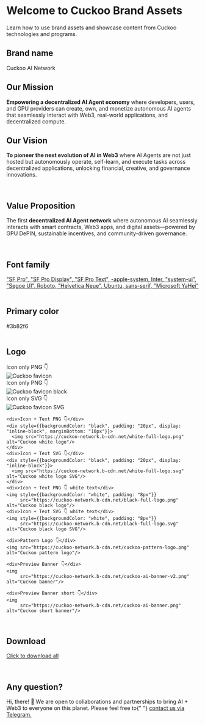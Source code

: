 # Welcome to Cuckoo Brand Assets

Learn how to use brand assets and showcase content from Cuckoo technologies and programs.

<div className="row">
  <div className="col">
    <h2 style={{margin: 0}}>Brand name</h2>
  </div>
  <div className="col">
    <p>Cuckoo AI Network</p>
  </div>
</div>

<div className="row">
  <div className="col">
    <h2 style={{margin: 0}}>Our Mission</h2>
  </div>
  <div className="col">
    <p>
      <strong>Empowering a decentralized AI Agent economy</strong> where developers, users, and GPU providers can create, own, and monetize autonomous AI agents that seamlessly interact with Web3, real-world applications, and decentralized compute.
    </p>
  </div>
</div>

<div className="row">
  <div className="col">
    <h2 style={{margin: 0}}>Our Vision</h2>
  </div>
  <div className="col">
    <p>
       <strong>To pioneer the next evolution of AI in Web3</strong> where AI Agents are not just hosted but autonomously operate, self-learn, and execute tasks across decentralized applications, unlocking financial, creative, and governance innovations.
    </p>
  </div>
</div>

<br />

<div className="row">
  <div className="col">
    <h2 style={{margin: 0}}>Value Proposition</h2>
  </div>
  <div className="col">
    <p>
      The first <strong>decentralized AI Agent network</strong> where autonomous AI seamlessly interacts with smart contracts, Web3 apps, and digital assets—powered by GPU DePIN, sustainable incentives, and community-driven governance.
    </p>
  </div>
</div>

<br />

<div className="row">
  <div className="col">
    <h2 style={{margin: 0}}>Font family</h2>
  </div>
  <div className="col">
    <a href="https://developer.apple.com/fonts/" target="_blank">
      "SF Pro", "SF Pro Display", "SF Pro Text", -apple-system, Inter,
      "system-ui", "Segoe UI", Roboto, "Helvetica Neue",
      Ubuntu, sans-serif, "Microsoft YaHei"
    </a>
  </div>
</div>

<br />

<div className="row">
  <div className="col">
    <h2 style={{margin: 0}}>Primary color</h2>
  </div>
  <div className="col">
    <div
      style={{
        width: "20px",
        height: "20px",
        backgroundColor: "#3b82f6",
        marginRight: "10px",
      }}
    ></div>
    #3b82f6
  </div>
</div>

<br />

<div className="row">
  <div className="col"><h2 style={{margin: 0}}>Logo</h2></div>
  <div className="col">
    <div>Icon only PNG 👇</div>
    <img style={{width: "48px"}} src="/img/favicon.png" alt="Cuckoo favicon"/>
    <div>Icon only PNG 👇</div>
    <img style={{width: "48px"}} src="/img/favicon-black.png" alt="Cuckoo favicon black"/>
        <div>Icon only SVG 👇</div>
        <img style={{width: "48px"}} src="/img/favicon.svg" alt="Cuckoo favicon SVG"/>

    <div>Icon + Text PNG 👇</div>
    <div style={{backgroundColor: "black", padding: "20px", display: "inline-block", marginBottom: "10px"}}>
      <img src="https://cuckoo-network.b-cdn.net/white-full-logo.png" alt="Cuckoo white logo"/>
    </div>
    <div>Icon + Text SVG 👇</div>
    <div style={{backgroundColor: "black", padding: "20px", display: "inline-block"}}>
      <img src="https://cuckoo-network.b-cdn.net/white-full-logo.svg" alt="Cuckoo white logo SVG"/>
    </div>
    <div>Icon + Text PNG 👇 white text</div>
    <img style={{backgroundColor: "white", padding: "8px"}}
         src="https://cuckoo-network.b-cdn.net/black-full-logo.png" alt="Cuckoo black logo"/>
    <div>Icon + Text SVG 👇 white text</div>
    <img style={{backgroundColor: "white", padding: "8px"}}
         src="https://cuckoo-network.b-cdn.net/black-full-logo.svg" alt="Cuckoo black logo SVG"/>

    <div>Pattern Logo 👇</div>
    <img src="https://cuckoo-network.b-cdn.net/cuckoo-pattern-logo.png" alt="Cuckoo pattern logo"/>

    <div>Preview Banner 👇</div>
    <img
         src="https://cuckoo-network.b-cdn.net/cuckoo-ai-banner-v2.png" alt="Cuckoo banner"/>

    <div>Preview Banner short 👇</div>
    <img
         src="https://cuckoo-network.b-cdn.net/cuckoo-ai-banner.png" alt="Cuckoo short banner"/>
  </div>
</div>

<br />

<div className="row">
  <div className="col">
    <h2 style={{margin: 0}}>Download</h2>
  </div>
  <div className="col">
    <p>
      <a href="https://cuckoo-network.b-cdn.net/cuckoo-brand-assets.zip">
        Click to download all
      </a>
    </p>
  </div>
</div>

<br />

<div className="row">
  <div className="col">
    <h2 style={{margin: 0}}>Any question?</h2>
  </div>
  <div className="col">
    <p>
      Hi, there! 👋 We are open to collaborations and partnerships to bring AI +
      Web3 to everyone on this planet. Please feel free to{" "}
      <a href="https://cuckoo.network/tg">contact us via Telegram.</a>
    </p>
  </div>
</div>
